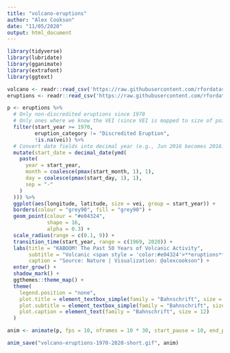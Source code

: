 ```yaml
---
title: "volcano-eruptions"
author: "Alex Cookson"
date: "11/05/2020"
output: html_document
---
```


```r
library(tidyverse)
library(lubridate)
library(gganimate)
library(extrafont)
library(ggtext)

volcano <- readr::read_csv('https://raw.githubusercontent.com/rfordatascience/tidytuesday/master/data/2020/2020-05-12/volcano.csv')
eruptions <- readr::read_csv('https://raw.githubusercontent.com/rfordatascience/tidytuesday/master/data/2020/2020-05-12/eruptions.csv')
```

```r
p <- eruptions %>%
  # Only non-discredited eruptions since 1970
  # Only ones where we know the VEI (since VEI is mapped to size of point)
  filter(start_year >= 1970,
         eruption_category != "Discredited Eruption",
         !is.na(vei)) %>%
  # Convert date fields into decimal year (e.g., Jun 2016 becomes 2016.5)
  mutate(start_date = decimal_date(ymd(
    paste(
      year = start_year,
      month = coalesce(pmax(start_month, 1), 1),
      day = coalesce(pmax(start_day, 1), 1),
      sep = "-"
    )
  ))) %>%
  ggplot(aes(longitude, latitude, size = vei, group = start_year)) +
  borders(colour = "grey90", fill = "grey90") +
  geom_point(colour = "#e04324",
             shape = 16,
             alpha = 0.3) +
  scale_radius(range = c(0.1, 9)) +
  transition_time(start_year, range = c(1969, 2020)) +
  labs(title = "KABOOM! The Past 50 Years of Volcanic Activity",
       subtitle = "Volcanic <span style = 'color:#e04324'>**eruptions**</span> from 1970 to {pmax(round(frame_time, 0), 1970)}",
       caption = "Source: Nature | Visualization: @alexcookson") +
  enter_grow() +
  shadow_mark() +
  ggthemes::theme_map() +
  theme(
    legend.position = "none",
    plot.title = element_textbox_simple(family = "Bahnschrift", size = 22),
    plot.subtitle = element_textbox_simple(family = "Bahnschrift", size = 18),
    plot.caption = element_text(family = "Bahnschrift", size = 12)
  )

anim <- animate(p, fps = 10, nframes = 10 * 30, start_pause = 10, end_pause = 25, width = 800, height = 500)

anim_save("volcano-eruptions-1970-2020-short.gif", anim)
```


